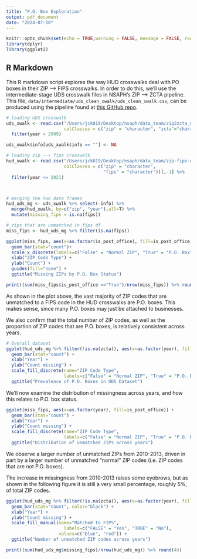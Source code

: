 ```yaml
---
title: "P.O. Box Exploration"
output: pdf_document
date: "2024-07-10"
---
```


```r
knitr::opts_chunk$set(echo = TRUE,warning = FALSE, message = FALSE, root.dir = '/Users/jck019/Desktop/nsaph/data_team/zip-fips-crosswalk')
library(dplyr)
library(ggplot2)
```

## R Markdown

This R markdown script explores the way HUD crosswalks deal with PO boxes in their ZIP --> FIPS crosswalks. In order to do this, we'll use the intermediate-stage UDS crosswalk files in NSAPH's ZIP --> ZCTA pipeline. This file, `data/intermediate/uds_clean_xwalk/uds_clean_xwalk.csv`, can be produced using the pipeline found at [this GitHub repo](https://github.com/NSAPH-Data-Processing/zip2fips_master_xwalk/tree/main). 

```r
# loading UDS crosswalk
uds_xwalk <- read.csv("/Users/jck019/Desktop/nsaph/data_team/zip2zcta_master_xwalk/data/intermediate/uds_clean_xwalk/uds_clean_xwalk.csv", sep=";",
                      colClasses = c("zip" = "character", "zcta"="character")) %>%
  filter(year > 2009)

uds_xwalk$info[uds_xwalk$info == ""] <- NA

# loading zip --> fips crosswalk
hud_xwalk <- read.csv("/Users/jck019/Desktop/nsaph/data_team/zip-fips-crosswalk/data/output/zip2fips_master_xwalk_2010_2023.csv", 
                      colClasses = c("zip" = "character", 
                                     "fips" = "character"))[,-1] %>%
  filter(year <= 2021)



# merging the two data frames
hud_uds_mg <- uds_xwalk %>% select(-info) %>%
  merge(hud_xwalk, by=c("zip", "year"),all=T) %>%
  mutate(missing_fips = is.na(fips))

# zips that are unmatched in fips df
miss_fips <- hud_uds_mg %>% filter(is.na(fips))

ggplot(miss_fips, aes(x=as.factor(is_post_office), fill=is_post_office)) +
  geom_bar(stat="count")+
  scale_x_discrete(labels=c("False" = "Normal ZIP", "True" = "P.O. Box")) +
  xlab("ZIP Code Type") +
  ylab("Count") +
  guides(fill="none") +
  ggtitle("Missing ZIPs by P.O. Box Status")

print((sum(miss_fips$is_post_office =="True")/nrow(miss_fips)) %>% round(digits=3))

```

As shown in the plot above, the vast majority of ZIP codes that are unmatched to a FIPS code in the HUD crosswalks are P.O. boxes. This makes sense, since many P.O. boxes may just be attached to businesses.


We also confirm that the total number of ZIP codes, as well as the proportion of ZIP codes that are P.O. boxes, is relatively consistent across years.
```r
# Overall dataset
ggplot(hud_uds_mg %>% filter(!is.na(zcta)), aes(x=as.factor(year), fill=is_post_office)) +
  geom_bar(stat="count") +
  xlab("Year") +
  ylab("Count missing") +
  scale_fill_discrete(name="ZIP Code Type", 
                      labels=c("False" = "Normal ZIP", "True" = "P.O. Box")) +
  ggtitle("Prevalence of P.O. Boxes in UDS Dataset")
```


We'll now examine the distribution of missingness across years, and how this relates to P.O. box status.

``` r

ggplot(miss_fips, aes(x=as.factor(year), fill=is_post_office)) +
  geom_bar(stat="count") +
  xlab("Year") +
  ylab("Count missing") +
  scale_fill_discrete(name="ZIP Code Type", 
                      labels=c("False" = "Normal ZIP", "True" = "P.O. Box")) +
  ggtitle("Distribution of unmatched ZIPs across years")
```

We observe a larger number of unmatched ZIPs from 2010-2013, driven in part by a larger number of unmatched "normal" ZIP codes (i.e. ZIP codes that are not P.O. boxes).


The increase in missingness from 2010-2013 raises some eyebrows, but as shown in the following figure it is still a very small percentage, roughly 5%, of total ZIP codes.
```r
ggplot(hud_uds_mg %>% filter(!is.na(zcta)), aes(x=as.factor(year), fill=missing_fips)) +
  geom_bar(stat="count", color="black") +
  xlab("Year") +
  ylab("Count missing") +
  scale_fill_manual(name="Matched to FIPS", 
                      labels=c("FALSE" = "Yes", "TRUE" = "No"),
                    values=c("blue", "red")) +
  ggtitle("Number of unmatched ZIP codes across years")

print((sum(hud_uds_mg$missing_fips)/nrow(hud_uds_mg)) %>% round(4))
```

